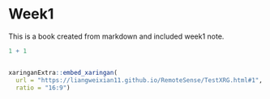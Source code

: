 # Week1

This is a book created from markdown and included week1 note.

```r
1 + 1
```
```r

```


```r
xaringanExtra::embed_xaringan(
  url = "https://liangweixian11.github.io/RemoteSense/TestXRG.html#1",
  ratio = "16:9")
```

